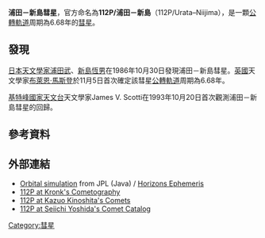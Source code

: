 {{Infobox Comet
| name=112P/Urata-Niijima
| image=
| caption=
| discoverer=[[浦田武|浦田武]]、[[新島恆男|新島恆男]]
| discovery_date=1986年10月30日
| designations=1986 UD, 1993 U1
| epoch=2006年11月1日
| aphelion=
| perihelion=1.465 [[天文單位|AU]]
| semimajor=3.542 [[天文單位|AU]]
| semiminor=
| orbital_circ=
| eccentricity=0.586
| period=6.67 [[儒略年|a]]
| avg_speed=
| max_speed=
| min_speed=
| inclination=24.1675°
| last_p=October 29, 2006
| next_p=June 24, 2013<ref name="NK1906">{{cite web
  |date=2010-04-08
  |title=112P/Urata-Niijima   (NK 1906)
  |publisher=OAA Computing and Minor Planet Sections
  |author=Syuichi Nakano
  |url=http://www.oaa.gr.jp/~oaacs/nk/nk1906.htm
  |accessdate=2012-02-24
  |archive-date=2015-06-04
  |archive-url=https://web.archive.org/web/20150604213757/http://www.oaa.gr.jp/~oaacs/nk/nk1906.htm
  |dead-url=no
  }}</ref>
}}

'''浦田－新島彗星'''，官方命名為'''112P/浦田－新島'''（112P/Urata–Niijima），是一顆[[軌道周期|公轉軌道]]周期為6.68年的[[彗星|彗星]]。

==發現==
[[日本|日本]][[天文學家|天文學家]][[浦田武|浦田武]]、[[新島恆男|新島恆男]]在1986年10月30日發現浦田－新島彗星。[[英國|英國]]天文學家[[布萊恩·馬斯登|布萊恩·馬斯登]]於11月5日首次確定該彗星[[軌道周期|公轉軌道]]周期為6.68年。

[[基特峰國家天文台|基特峰國家天文台]]天文學家James V. Scotti在1993年10月20日首次觀測浦田－新島彗星的回歸。

== 參考資料 ==
{{Reflist}}

== 外部連結 ==
* [http://ssd.jpl.nasa.gov/sbdb.cgi?sstr=112P;orb=1 Orbital simulation] {{Wayback|url=http://ssd.jpl.nasa.gov/sbdb.cgi?sstr=112P;orb=1 |date=20201128183551 }} from JPL (Java) / [http://ssd.jpl.nasa.gov/horizons.cgi?find_body=1&body_group=sb&sstr=112P Horizons Ephemeris] {{Wayback|url=http://ssd.jpl.nasa.gov/horizons.cgi?find_body=1&body_group=sb&sstr=112P |date=20210322130729 }}
* [http://cometography.com/pcomets/112p.html 112P at Kronk's Cometography] {{Wayback|url=http://cometography.com/pcomets/112p.html |date=20070203152150 }}
* [http://jcometobs.web.fc2.com/pcmtn/0112p.htm 112P at Kazuo Kinoshita's Comets] {{Wayback|url=http://jcometobs.web.fc2.com/pcmtn/0112p.htm |date=20200613062305 }}
* [http://www.aerith.net/comet/catalog/0112P/index.html 112P at Seiichi Yoshida's Comet Catalog] {{Wayback|url=http://www.aerith.net/comet/catalog/0112P/index.html |date=20210111093559 }}

{{PeriodicComets Navigator|111P/Helin-Roman-Crockett|113P/史匹塔勒}}


[[Category:彗星|Category:彗星]]